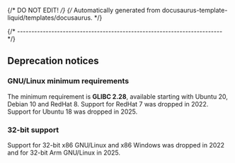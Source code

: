 
{/* DO NOT EDIT! */}
{/* Automatically generated from docusaurus-template-liquid/templates/docusaurus. */}

{/* ------------------------------------------------------------------------ */}

## Deprecation notices

### GNU/Linux minimum requirements

The minimum requirement is **GLIBC 2.28**, available starting
with Ubuntu 20, Debian 10 and RedHat 8.
Support for RedHat 7 was dropped in 2022.
Support for Ubuntu 18 was dropped in 2025.

### 32-bit support

Support for 32-bit x86 GNU/Linux and x86 Windows was
dropped in 2022 and for 32-bit Arm GNU/Linux in 2025.
